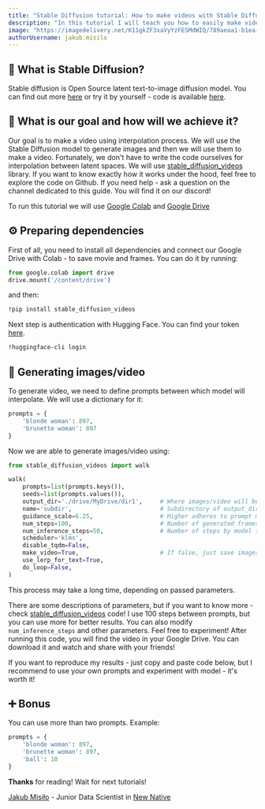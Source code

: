 ```yaml
---
title: "Stable Diffusion tutorial: How to make videos with Stable Diffusion? - Interpolation"
description: "In this tutorial I will teach you how to easily make video using interpolation process with Stable Diffusion!"
image: "https://imagedelivery.net/K11gkZF3xaVyYzFESMdWIQ/789aeaa1-b1ea-470f-ce63-681d21265f00/full"
authorUsername: jakub.misilo
---
```


## 🧐 What is Stable Diffusion?

Stable diffusion is Open Source latent text-to-image diffusion model. You can find out more [here](https://lablab.ai/tech/stable-diffusion) or try it by yourself - code is available [here](https://github.com/CompVis/stable-diffusion).

## 🎯 What is our goal and how will we achieve it?

Our goal is to make a video using interpolation process. We will use the Stable Diffusion model to generate images and then we will use them to make a video. Fortunately, we don't have to write the code ourselves for interpolation between latent spaces. We will use [stable_diffusion_videos](https://github.com/nateraw/stable-diffusion-videos) library. If you want to know exactly how it works under the hood, feel free to explore the code on Github. If you need help - ask a question on the channel dedicated to this guide. You will find it on our discord!

To run this tutorial we will use [Google Colab](https://colab.research.google.com/) and [Google Drive](https://www.google.com/drive/)

## ⚙️ Preparing dependencies

First of all, you need to install all dependencies and connect our Google Drive with Colab - to save movie and frames. You can do it by running:

```python
from google.colab import drive
drive.mount('/content/drive')
```

and then:

```bash
!pip install stable_diffusion_videos
```

Next step is authentication with Hugging Face. You can find your token [here](https://huggingface.co/settings/tokens).

```bash
!huggingface-cli login
```

## 🎥 Generating images/video

To generate video, we need to define prompts between which model will interpolate. We will use a dictionary for it:

```python
prompts = {
    'blonde woman': 897,
    'brunette woman': 897
}
```

Now we are able to generate images/video using:

```python
from stable_diffusion_videos import walk

walk(
    prompts=list(prompts.keys()),
    seeds=list(prompts.values()),
    output_dir='./drive/MyDrive/dir1',     # Where images/video will be saved
    name='subdir',                         # Subdirectory of output_dir where images/video will be saved
    guidance_scale=6.25,                   # Higher adheres to prompt more, lower lets model take the wheel
    num_steps=100,                         # Number of generated frames
    num_inference_steps=50,                # Number of steps by model to generate one image
    scheduler='klms',
    disable_tqdm=False,
    make_video=True,                       # If false, just save images
    use_lerp_for_text=True,
    do_loop=False,
)
```

This process may take a long time, depending on passed parameters.

There are some descriptions of parameters, but if you want to know more - check [stable_diffusion_videos](https://github.com/nateraw/stable-diffusion-videos) code! I use 100 steps between prompts, but you can use more for better results. You can also modify `num_inference_steps` and other parameters. Feel free to experiment! After running this code, you will find the video in your Google Drive. You can download it and watch and share with your friends!

If you want to reproduce my results - just copy and paste code below, but I recommend to use your own prompts and experiment with model - it's worth it!

## ➕ Bonus

You can use more than two prompts. Example: 

```python
prompts = {
    'blonde woman': 897,
    'brunette woman': 897,
    'ball': 10
}
```

**Thanks** for reading! Wait for next tutorials!

[Jakub Misiło](https://www.linkedin.com/in/jmisilo/) - Junior Data Scientist in [New Native](https://newnative.ai/ )
